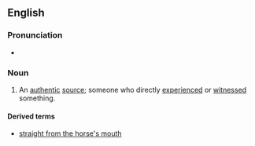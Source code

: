 ==English==

===Pronunciation===
* {{audio|en-au-horse's mouth.ogg|Audio (AU)|lang=en}}

===Noun===
{{en-noun|head=[[horse]]'s [[mouth]]|horses' mouths}}

# {{lb|en|idiomatic}} An [[authentic]] [[source]]; someone who directly [[experienced]] or [[witnessed]] something.

====Derived terms====
* [[straight from the horse's mouth]]